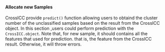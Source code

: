 #### Allocate new Samples   

CrossICC provide `predict()` function allowing users to obtaind the cluster number of the unclassified samples based on the result from the CrossICC object.
In this section ,users could perform prediction with the `CrossICC.object`. Note that, for new sample, it should contains all the features that used for prediction. 
that is, the feature from the CrossICC result. Otherwise, it will throw errors. 

